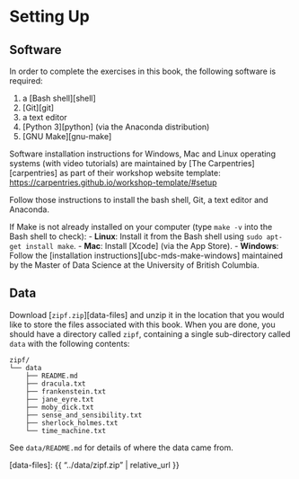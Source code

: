 # Setting Up {#install}

## Software {#intall-software}

In order to complete the exercises in this book,
the following software is required:

1. a [Bash shell][shell]
2. [Git][git]
3. a text editor
4. [Python 3][python] (via the Anaconda distribution)
5. [GNU Make][gnu-make]

Software installation instructions for Windows, Mac and Linux operating systems
(with video tutorials) are maintained by [The Carpentries][carpentries]
as part of their workshop website template:
[https://carpentries.github.io/workshop-template/#setup](https://carpentries.github.io/workshop-template/#setup)

Follow those instructions to install the bash shell, Git, a text editor and Anaconda.

If Make is not already installed on your computer (type `make -v` into the Bash shell to check): 
- **Linux**: Install it from the Bash shell using `sudo apt-get install make`.
- **Mac**: Install [Xcode] (via the App Store).
- **Windows**: Follow the [installation instructions][ubc-mds-make-windows] maintained by the
  Master of Data Science at the University of British Columbia.
  
## Data {#install-data}

Download [`zipf.zip`][data-files] and unzip it in the location that you would like
to store the files associated with this book.
When you are done,
you should have a directory called `zipf`,
containing a single sub-directory called `data`
with the following contents:
 
```text
zipf/
└── data
    ├── README.md
    ├── dracula.txt
    ├── frankenstein.txt
    ├── jane_eyre.txt
    ├── moby_dick.txt
    ├── sense_and_sensibility.txt
    ├── sherlock_holmes.txt
    └── time_machine.txt
```

See `data/README.md` for details of where the data came from.

[data-files]: {{ "../data/zipf.zip" | relative_url }}

